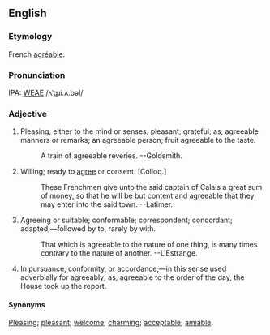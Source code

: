 ==English==
===Etymology===
French [[agréable]].

===Pronunciation===
IPA: [[WEAE]] /ʌˈgɹi.ʌ.bəl/

===Adjective===
# Pleasing, either to the mind or senses; pleasant; grateful; as, agreeable manners or remarks; an agreeable  person; fruit agreeable to the taste.
#:    A train of agreeable reveries. --Goldsmith.
# Willing; ready to [[agree]] or consent. [Colloq.]
#:    These Frenchmen give unto the said captain of Calais a great sum of money, so that he will be but content and agreeable that they may enter into the said town. --Latimer.
# Agreeing or suitable; conformable; correspondent; concordant; adapted;&mdash;followed by to, rarely by with.
#:    That which is agreeable to the nature of one thing, is many times contrary to the nature of another. --L'Estrange.
# In pursuance, conformity, or accordance;&mdash;in this sense used adverbially for agreeably; as, agreeable to the order of the day, the House took up the report.

====Synonyms====
[[Pleasing]]; [[pleasant]]; [[welcome]]; [[charming]]; [[acceptable]]; [[amiable]].